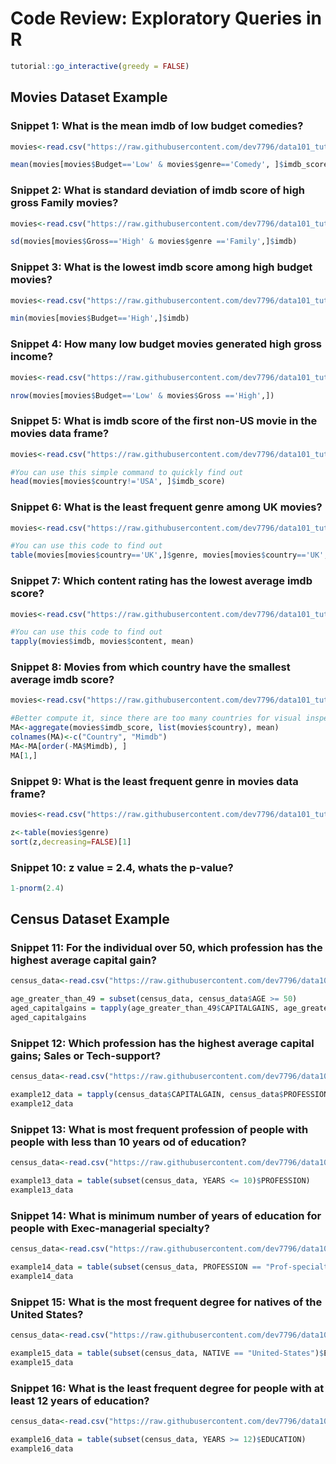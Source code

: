 # Code Review: Exploratory Queries in R {#cr}

<script src="files/js/dcl.js"></script>
<link rel="stylesheet" href="https://maxcdn.bootstrapcdn.com/bootstrap/3.4.1/css/bootstrap.min.css">
<script src="https://maxcdn.bootstrapcdn.com/bootstrap/3.4.1/js/bootstrap.min.js"></script>

```r
tutorial::go_interactive(greedy = FALSE)

```

## Movies Dataset Example 
### Snippet 1: What is the mean imdb of low budget comedies?


```r
movies<-read.csv("https://raw.githubusercontent.com/dev7796/data101_tutorial/main/files/dataset/Movies2022F-4.csv")

mean(movies[movies$Budget=='Low' & movies$genre=='Comedy', ]$imdb_score)

```

### Snippet 2: What is standard deviation of imdb score of  high gross Family movies?

```r
movies<-read.csv("https://raw.githubusercontent.com/dev7796/data101_tutorial/main/files/dataset/Movies2022F-4.csv")

sd(movies[movies$Gross=='High' & movies$genre =='Family',]$imdb)

```

### Snippet 3: What is the lowest imdb score among high budget movies?

```r
movies<-read.csv("https://raw.githubusercontent.com/dev7796/data101_tutorial/main/files/dataset/Movies2022F-4.csv")

min(movies[movies$Budget=='High',]$imdb)

```

### Snippet 4: How many low budget movies generated high gross income?

```r
movies<-read.csv("https://raw.githubusercontent.com/dev7796/data101_tutorial/main/files/dataset/Movies2022F-4.csv")

nrow(movies[movies$Budget=='Low' & movies$Gross =='High',])

```

### Snippet 5: What is imdb score of the first non-US movie in the movies data frame?

```r
movies<-read.csv("https://raw.githubusercontent.com/dev7796/data101_tutorial/main/files/dataset/Movies2022F-4.csv")

#You can use this simple command to quickly find out
head(movies[movies$country!='USA', ]$imdb_score)

```

### Snippet 6: What is the least frequent genre among UK movies?

```r
movies<-read.csv("https://raw.githubusercontent.com/dev7796/data101_tutorial/main/files/dataset/Movies2022F-4.csv")

#You can use this code to find out
table(movies[movies$country=='UK',]$genre, movies[movies$country=='UK',]$country)

```

### Snippet 7: Which content rating has the lowest average imdb score?

```r
movies<-read.csv("https://raw.githubusercontent.com/dev7796/data101_tutorial/main/files/dataset/Movies2022F-4.csv")

#You can use this code to find out
tapply(movies$imdb, movies$content, mean)

```

### Snippet 8: Movies from which country have the smallest average imdb score?

```r
movies<-read.csv("https://raw.githubusercontent.com/dev7796/data101_tutorial/main/files/dataset/Movies2022F-4.csv")

#Better compute it, since there are too many countries for visual inspection
MA<-aggregate(movies$imdb_score, list(movies$country), mean)
colnames(MA)<-c("Country", "Mimdb")
MA<-MA[order(-MA$Mimdb), ]
MA[1,]
```

### Snippet 9: What is the least frequent genre in movies data frame?

```r
movies<-read.csv("https://raw.githubusercontent.com/dev7796/data101_tutorial/main/files/dataset/Movies2022F-4.csv")

z<-table(movies$genre)
sort(z,decreasing=FALSE)[1]
```

### Snippet 10: z value = 2.4, whats the p-value?

```r

1-pnorm(2.4)

```

## Census Dataset Example

### Snippet 11: For the individual over 50, which profession has the highest average capital gain?
```r
census_data<-read.csv("https://raw.githubusercontent.com/dev7796/data101_tutorial/main/files/dataset/CensusData.csv")

age_greater_than_49 = subset(census_data, census_data$AGE >= 50)
aged_capitalgains = tapply(age_greater_than_49$CAPITALGAINS, age_greater_than_49$PROFESSION, mean)
aged_capitalgains

```

### Snippet 12: Which profession has the highest average capital gains; Sales or Tech-support?

```r
census_data<-read.csv("https://raw.githubusercontent.com/dev7796/data101_tutorial/main/files/dataset/CensusData.csv")

example12_data = tapply(census_data$CAPITALGAIN, census_data$PROFESSION, mean)
example12_data
```

### Snippet 13: What is most frequent profession of people with people with less than 10 years od of education?

```r
census_data<-read.csv("https://raw.githubusercontent.com/dev7796/data101_tutorial/main/files/dataset/CensusData.csv")

example13_data = table(subset(census_data, YEARS <= 10)$PROFESSION)
example13_data
```

### Snippet 14: What is minimum number of years of education for people with Exec-managerial specialty?

```r
census_data<-read.csv("https://raw.githubusercontent.com/dev7796/data101_tutorial/main/files/dataset/CensusData.csv")

example14_data = table(subset(census_data, PROFESSION == "Prof-specialty")$EDUCATION)
example14_data
```

### Snippet 15: What is the most frequent degree for natives of the United States?

```r
census_data<-read.csv("https://raw.githubusercontent.com/dev7796/data101_tutorial/main/files/dataset/CensusData.csv")

example15_data = table(subset(census_data, NATIVE == "United-States")$EDUCATION)
example15_data
```

### Snippet 16: What is the least frequent degree for people with at least 12 years of education?

```r
census_data<-read.csv("https://raw.githubusercontent.com/dev7796/data101_tutorial/main/files/dataset/CensusData.csv")

example16_data = table(subset(census_data, YEARS >= 12)$EDUCATION)
example16_data
```


